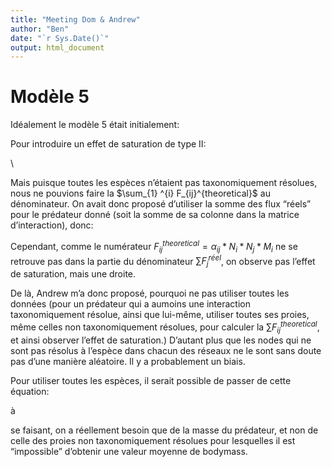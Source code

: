```yaml
---
title: "Meeting Dom & Andrew"
author: "Ben"
date: "`r Sys.Date()`"
output: html_document
---
```


# Modèle 5

Idéalement le modèle 5 était initialement:
\begin{align}
F_{ij}^{real} = \frac{F_{ij}^{theoretical}}{1+h_j * \sum{F_{ij}^{theoretical}}} && F_{ij}^{theoretical} &= \alpha_{ij} * N_i * N_j * M_i \\ 
&& \alpha_{ij} &= \frac{\phi_{ij}}{D_j}
\end{align}

Pour introduire un effet de saturation de type II:

\begin{align}
y = \frac{\alpha * x}{1+ h * \alpha * x}
\end{align}

\\

Mais puisque toutes les espèces n'étaient pas taxonomiquement résolues, nous ne pouvions faire la $\sum_{1} ^{i} F_{ij}^{theoretical}$ au dénominateur.
On avait donc proposé d'utiliser la somme des flux "réels" pour le prédateur donné (soit la somme de sa colonne dans la matrice d'interaction), donc:

\begin{align}
F_{ij}^{real} = \frac{F_{ij}^{theoretical}}{1+h_j * \sum{F_{j}^{real}}} && F_{ij}^{theoretical} &= \alpha_{ij} * N_i * N_j * M_i \\ 
&& \alpha_{ij} &= \frac{\phi_{ij}}{D_j}
\end{align}

Cependant, comme le numérateur $F_{ij}^{theoretical} = \alpha_{ij} * N_i * N_j * M_i$ ne se retrouve pas dans la partie du dénominateur $\sum{F_{j}^{réel}}$, on observe pas l'effet de saturation, mais une droite.

De là, Andrew m'a donc proposé, pourquoi ne pas utiliser toutes les données (pour un prédateur qui a aumoins une interaction taxonomiquement résolue, ainsi que lui-même, utiliser toutes ses proies, même celles non taxonomiquement résolues, pour calculer la $\sum{F_{ij}^{theoretical}}$, et ainsi observer l'effet de saturation.) D'autant plus que les nodes qui ne sont pas résolus à l'espèce dans chacun des réseaux ne le sont sans doute pas d'une manière aléatoire. Il y a probablement un biais.

Pour utiliser toutes les espèces, il serait possible de passer de cette équation:


\begin{align}
F_{ij}^{real} = \frac{\alpha_{ij} * N_i * N_j * M_i}{1 + h_j \sum_{n=1} ^{i}\alpha_{ij} * N_i * N_j * M_i}
\end{align}

à 

\begin{align}
F_{ij}^{real} = \frac{\phi_{ij} * B_i * B_j}{M_j * D_j + h_j \sum_{n=1} ^{i} \phi_{ij} * B_i * B_j}
\end{align}

se faisant, on a réellement besoin que de la masse du prédateur, et non de celle des proies non taxonomiquement résolues pour lesquelles il est "impossible" d'obtenir une valeur moyenne de bodymass.
